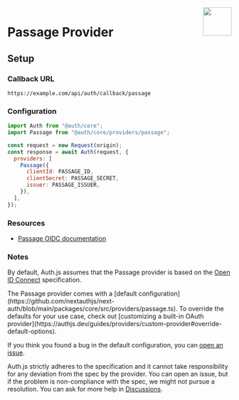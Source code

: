 
<img align="right" src="/img/providers/passage.svg" height="64" width="64" />

# Passage Provider

## Setup

### Callback URL

```
https://example.com/api/auth/callback/passage
```

### Configuration

```js
import Auth from "@auth/core";
import Passage from "@auth/core/providers/passage";

const request = new Request(origin);
const response = await Auth(request, {
  providers: [
    Passage({
      clientId: PASSAGE_ID,
      clientSecret: PASSAGE_SECRET,
      issuer: PASSAGE_ISSUER,
    }),
  ],
});
```

### Resources

- [Passage OIDC documentation](https://docs.passage.id/hosted-login/oidc-client-configuration)

### Notes

By default, Auth.js assumes that the Passage provider is
based on the [Open ID Connect](https://openid.net/specs/openid-connect-core-1_0.html) specification.

<Callout>
The Passage provider comes with a [default configuration](https://github.com/nextauthjs/next-auth/blob/main/packages/core/src/providers/passage.ts).
To override the defaults for your use case, check out [customizing a built-in OAuth provider](https://authjs.dev/guides/providers/custom-provider#override-default-options).

</Callout>

If you think you found a bug in the default configuration, you can [open an issue](https://authjs.dev/new/provider-issue).

Auth.js strictly adheres to the specification and it cannot take responsibility for any deviation from
the spec by the provider. You can open an issue, but if the problem is non-compliance with the spec,
we might not pursue a resolution. You can ask for more help in [Discussions](https://authjs.dev/new/github-discussions).
